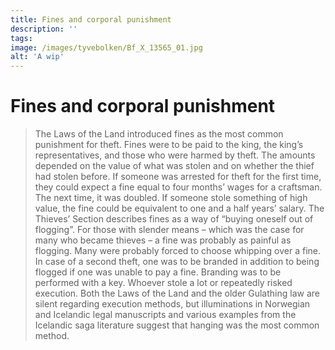 ```yaml
---
title: Fines and corporal punishment
description: ''
tags:
image: /images/tyvebolken/Bf_X_13565_01.jpg
alt: 'A wip'
---
```



# Fines and corporal punishment

<Spacer height={10} />

<Blockquote
    quote='“And if they do not pay for its redemption, they are to be flogged, and a key is to be branded on their cheek.”'
    footer='Thieves’ Section, chapter 1'
/>

<Spacer height={20} />

The Laws of the Land introduced fines as the most common punishment for theft. Fines were to be paid to the king, the king’s representatives, and those who were harmed by theft. The amounts depended on the value of what was stolen and on whether the thief had stolen before. If someone was arrested for theft for the first time, they could expect a fine equal to four months’ wages for a craftsman. The next time, it was doubled. If someone stole something of high value, the fine could be equivalent to one and a half years’ salary. The Thieves’ Section describes fines as a way of “buying oneself out of flogging”. For those with slender means – which was the case for many who became thieves – a fine was probably as painful as flogging. Many were probably forced to choose whipping over a fine. In case of a second theft, one was to be branded in addition to being flogged if one was unable to pay a fine. Branding was to be performed with a key. Whoever stole a lot or repeatedly risked execution. Both the Laws of the Land and the older Gulathing law are silent regarding execution methods, but illuminations in Norwegian and Icelandic legal manuscripts and various examples from the Icelandic saga literature suggest that hanging was the most common method.

<Figure
    image="/images/tyvebolken/Bf_BRM0_47891_FK_02.jpg"
    title="Nøkkel av jern"
    alt="Nøkkel av jern"
    href="https://digitaltmuseum.no/0210112472912/brm0-47891-for-konservering-2"
>
</Figure>